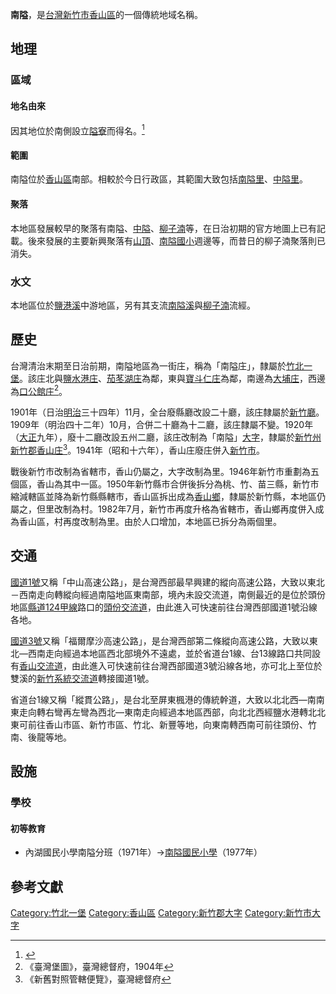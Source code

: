 {{noteTA
|1 = zh-cn:庄; zh-hk:庄; zh-tw:庄;
}}
'''南隘'''，是[[台灣|台灣]][[新竹市|新竹市]][[香山區|香山區]]的一個傳統地域名稱。


==地理==
===區域===
====地名由來====
因其地位於南側設立[[隘寮|隘寮]]而得名。<ref name="新竹縣志續修（民國四十一年至八十年）">{{cite book|author=[[周浩治|周浩治]] |title=《新竹縣志續修（民國四十一年至八十年）》|year=2008 |publisher=[[新竹縣政府|新竹縣政府]] |isbn=9789860155143 }}</ref>{{Rp|578}}

====範圍====
南隘位於[[香山區|香山區]]南部。相較於今日行政區，其範圍大致包括[[南隘里|南隘里]]、[[中隘里|中隘里]]。

====聚落====
本地區發展較早的聚落有南隘、[[中隘|中隘]]、[[柳子湳|柳子湳]]等，在日治初期的官方地圖上已有記載。後來發展的主要新興聚落有[[山頂_(新竹市)|山頂]]、[[南隘國小|南隘國小]]週邊等，而昔日的柳子湳聚落則已消失。

===水文===
本地區位於[[鹽港溪|鹽港溪]]中游地區，另有其支流[[南隘溪|南隘溪]]與[[柳子湳|柳子湳]]流經。

==歷史==
台灣清治末期至日治前期，南隘地區為一街庄，稱為「南隘庄」，隸屬於[[竹北一堡|竹北一堡]]。該庄北與[[鹽水港_(新竹市)|鹽水港庄]]、[[茄苳湖_(新竹市)|茄苳湖庄]]為鄰，東與[[寶斗仁庄|寶斗仁庄]]為鄰，南邊為[[大埔里_(苗栗縣)|大埔庄]]，西邊為[[口公館庄|口公館庄]]<ref name="臺灣堡圖">《臺灣堡圖》，臺灣總督府，1904年</ref>。

1901年（日治[[明治|明治]]三十四年）11月，全台廢縣廳改設二十廳，該庄隸屬於[[新竹廳|新竹廳]]。1909年（明治四十二年）10月，合併二十廳為十二廳，該庄隸屬不變。1920年（[[大正|大正]]九年），廢十二廳改設五州二廳，該庄改制為「南隘」[[大字|大字]]，隸屬於[[新竹州|新竹州]][[新竹郡|新竹郡]][[香山庄|香山庄]]<ref>《新舊對照管轄便覽》，臺灣總督府</ref>。1941年（昭和十六年），香山庄廢庄併入[[新竹市_(州轄市)|新竹市]]。

戰後新竹市改制為省轄市，香山仍屬之，大字改制為里。1946年新竹市重劃為五個區，香山為其中一區。1950年新竹縣市合併後拆分為桃、竹、苗三縣，新竹市縮減轄區並降為新竹縣縣轄市，香山區拆出成為[[香山區|香山鄉]]，隸屬於新竹縣，本地區仍屬之，但里改制為村。1982年7月，新竹市再度升格為省轄市，香山鄉再度併入成為香山區，村再度改制為里。由於人口增加，本地區已拆分為兩個里。

==交通==
[[中山高速公路|國道1號]]又稱「中山高速公路」，是台灣西部最早興建的縱向高速公路，大致以東北－西南走向轉縱向經過南隘地區東南部，境內未設交流道，南側最近的是位於頭份地區[[縣道124甲線|縣道124甲線]]路口的[[頭份交流道|頭份交流道]]，由此進入可快速前往台灣西部國道1號沿線各地。

[[福爾摩沙高速公路|國道3號]]又稱「福爾摩沙高速公路」，是台灣西部第二條縱向高速公路，大致以東北—西南走向經過本地區西北部境外不遠處，並於省道台1線、台13線路口共同設有[[香山交流道|香山交流道]]，由此進入可快速前往台灣西部國道3號沿線各地，亦可北上至位於雙溪的[[新竹系統交流道|新竹系統交流道]]轉接國道1號。

省道台1線又稱「縱貫公路」，是台北至屏東楓港的傳統幹道，大致以北北西—南南東走向轉右彎再左彎為西北—東南走向經過本地區西部，向北北西經鹽水港轉北北東可前往香山市區、新竹市區、竹北、新豐等地，向東南轉西南可前往頭份、竹南、後龍等地。

==設施==
===學校===
====初等教育====
*內湖國民小學南隘分班（1971年）→[[南隘國民小學|南隘國民小學]]（1977年）

==參考文獻==
{{reflist}}

{{新竹郡}}
{{新竹市舊町名}}

[[Category:竹北一堡|Category:竹北一堡]]
[[Category:香山區|Category:香山區]]
[[Category:新竹郡大字|Category:新竹郡大字]]
[[Category:新竹市大字|Category:新竹市大字]]